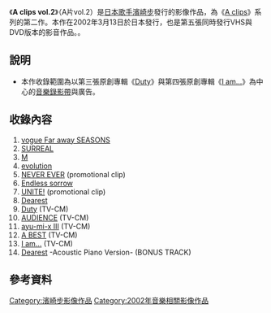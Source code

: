 {{Infobox Album
| Name           = <!-- 注释出：[[File:Ayumi_Hamasaki_Logo.png|20px]] --> clips vol.2<br/><small><!-- 注释出：[[File:Ayumi_Hamasaki_Logo.png|20px]] --> 片vol.2</small>
| Type           = video
| Artist         = [[濱崎步|濱崎步]]
| Released       = 2002年3月13日
| Recorded       = 
| Genre          = [[J-POP|J-POP]]
| Length         = 
| Label          = [[avex_trax|avex trax]]
| Producer       = 松浦勝人
| Reviews        = 
| Chart position = * 週間最高順位1位
| Certification  = 
| Last album     = [[ayumi_hamasaki_DOME_TOUR_2001_A|ayumi hamasaki DOME TOUR 2001 A]]<br/>（2001年）
| This album     = '''A clips vol.2'''<br/>（2002年）
| Next album     = [[沉月|沉月]]<br/>（2002年）
}}

《'''A clips vol.2'''》（A片vol.2）是[[日本|日本]][[歌手|歌手]][[濱崎步|濱崎步]]發行的影像作品，為《[[A_clips|A clips]]》系列的第二作。本作在2002年3月13日於日本發行，也是第五張同時發行VHS與DVD版本的影音作品。。

== 說明 ==
* 本作收錄範圍為以第三張原創專輯《[[Duty|Duty]]》與第四張原創專輯《[[I_am...|I am...]]》為中心的[[音樂錄影帶|音樂錄影帶]]與廣告。

== 收錄內容 ==
# [[vogue_Far_away_SEASONS|vogue Far away SEASONS]]
# [[SURREAL|SURREAL]]
# [[M_(濱崎步單曲)|M]]
# [[evolution_(濱崎步單曲)|evolution]]
# [[NEVER_EVER|NEVER EVER]] (promotional clip)
# [[Endless_sorrow|Endless sorrow]]
# [[UNITE!|UNITE!]] (promotional clip)
# [[Dearest_(濱崎步單曲)|Dearest]]
# [[Duty|Duty]] (TV-CM)
# [[AUDIENCE|AUDIENCE]] (TV-CM)
# [[ayu-mi-x_III|ayu-mi-x III]] (TV-CM)
# [[A_BEST|A BEST]] (TV-CM)
# [[I_am...|I am...]] (TV-CM)
# [[Dearest_(濱崎步單曲)|Dearest]] -Acoustic Piano Version- (BONUS TRACK)

== 參考資料 ==
{{濱崎步}}

[[Category:濱崎步影像作品|Category:濱崎步影像作品]]
[[Category:2002年音樂相關影像作品|Category:2002年音樂相關影像作品]]